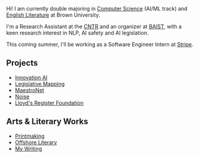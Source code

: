 
<NameTransition />

Hi! I am currently double majoring in [Computer Science](/n/coding) (AI/ML track) and [English Literature](/n/writing) at Brown University. 

I'm a Research Assistant at the [CNTR](https://cntr.brown.edu/) and an organizer at [BAIST](https://www.baist.ai/), with a keen research interest in NLP, AI safety and AI legislation.

This coming summer, I'll be working as a Software Engineer Intern at [Stripe](https://stripe.com/).

## Projects

- [Innovation AI](/n/innovation-ai)
- [Legislative Mapping](/n/legislative-mapping)
- [MaestroNet](/n/maestro-net)
- [Noise](/n/noise)
- [Lloyd's Register Foundation](/n/lloyds)


## Arts & Literary Works 

- [Printmaking](n/printmaking)
- [Offshore Literary](n/offshore)
- [My Writing](n/writing)
